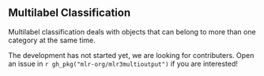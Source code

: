 ## Multilabel Classification {#multilabel}

Multilabel classification deals with objects that can belong to more than one category at the same time.

The development has not started yet, we are looking for contributers.
Open an issue in `r gh_pkg("mlr-org/mlr3multioutput")` if you are interested!
